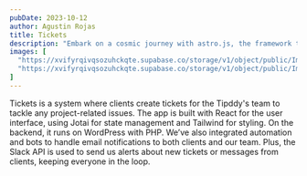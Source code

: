 ```yaml
---
pubDate: 2023-10-12
author: Agustin Rojas
title: Tickets
description: "Embark on a cosmic journey with astro.js, the framework that makes interstellar development a breeze. Pair it with Tailwind CSS for a design that's out of this world"
images: [
  "https://xvifyrqivqsozuhckqte.supabase.co/storage/v1/object/public/Images/tickets/Capture-2024-08-17-131855.png",
  "https://xvifyrqivqsozuhckqte.supabase.co/storage/v1/object/public/Images/tickets/Captura%20de%20pantalla%202024-08-17%20a%20la(s)%2013.19.33.png?t=2024-08-17T17%3A21%3A28.725Z"
]
---
```


<ProjectImages client:only images={frontmatter.images}/>

Tickets is a system where clients create tickets for the Tipddy's team to tackle any project-related issues. The app is built with React for the user interface, using Jotai for state management and Tailwind for styling. On the backend, it runs on WordPress with PHP. We’ve also integrated automation and bots to handle email notifications to both clients and our team. Plus, the Slack API is used to send us alerts about new tickets or messages from clients, keeping everyone in the loop.
